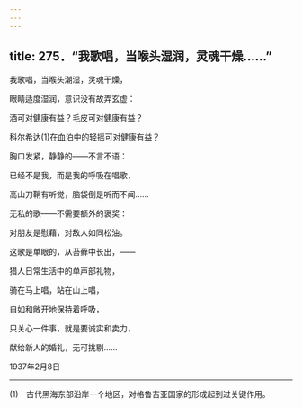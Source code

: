 ```yaml
---
---
---
```

title: 275．“我歌唱，当喉头湿润，灵魂干燥……”
---




我歌唱，当喉头潮湿，灵魂干燥，

眼睛适度湿润，意识没有故弄玄虚：

酒可对健康有益？毛皮可对健康有益？

科尔希达(1)在血泊中的轻摇可对健康有益？

胸口发紧，静静的——不言不语：

已经不是我，而是我的呼吸在唱歌，

高山刀鞘有听觉，脑袋倒是听而不闻……

无私的歌——不需要额外的褒奖：

对朋友是慰藉，对敌人如同松油。

这歌是单眼的，从苔藓中长出，——

猎人日常生活中的单声部礼物，

骑在马上唱，站在山上唱，

自如和敞开地保持着呼吸，

只关心一件事，就是要诚实和卖力，

献给新人的婚礼，无可挑剔……

1937年2月8日



* * *



(1)　古代黑海东部沿岸一个地区，对格鲁吉亚国家的形成起到过关键作用。